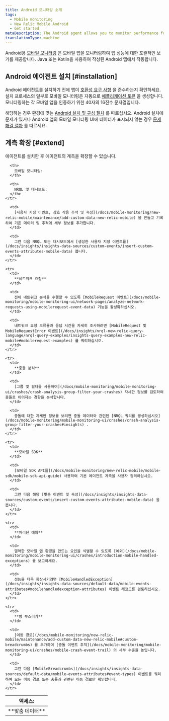 ```yaml
---
title: Android 모니터링 소개
tags:
  - Mobile monitoring
  - New Relic Mobile Android
  - Get started
metaDescription: The Android agent allows you to monitor performance for Android apps written using Java or Kotlin.
translationType: machine
---
```


Android용 [모바일 모니터링](/docs/mobile-monitoring/new-relic-mobile/getting-started/introduction-new-relic-mobile) 은 모바일 앱을 모니터링하여 앱 성능에 대한 포괄적인 보기를 제공합니다. Java 또는 Kotlin을 사용하여 작성된 Android 앱에서 작동합니다.

## Android 에이전트 설치 [#installation]

Android 에이전트를 설치하기 전에 앱이 [호환성 요구 사항](/docs/mobile-monitoring/new-relic-mobile-android/get-started/new-relic-android-compatibility-requirements) 을 준수하는지 확인하세요. 설치 프로세스의 일부로 모바일 모니터링은 자동으로 [애플리케이션 토큰](/docs/mobile-monitoring/new-relic-mobile/maintenance/viewing-your-application-token) 을 생성합니다. 모니터링하는 각 모바일 앱을 인증하기 위한 40자의 16진수 문자열입니다.

해당하는 경우 환경에 맞는 [Android 설치 및 구성 절차](/docs/mobile-monitoring/new-relic-mobile-android/install-configure) 를 따르십시오. Android 설치에 문제가 있거나 Android 앱의 모바일 모니터링 UI에 데이터가 표시되지 않는 경우 [문제 해결 절차](/docs/mobile-monitoring/new-relic-mobile-android/troubleshoot/no-data-appears-android) 를 따르세요.

## 계측 확장 [#extend]

에이전트를 설치한 후 에이전트의 계측을 확장할 수 있습니다.

<table>
  <thead>
    <tr>
      <th style={{ width: "150px" }}>
        액세스:
      </th>

      <th>
        모바일 모니터링:
      </th>

      <th>
        NRQL 및 대시보드:
      </th>
    </tr>
  </thead>

  <tbody>
    <tr>
      <td>
        **맞춤 데이터**
      </td>

      <td>
        [사용자 지정 이벤트, 상호 작용 추적 및 속성](/docs/mobile-monitoring/new-relic-mobile/maintenance/add-custom-data-new-relic-mobile) 을 만들고 기록하여 기존 데이터 및 추적에 세부 정보를 추가합니다.
      </td>

      <td>
        그런 다음 NRQL 또는 대시보드에서 [생성한 사용자 지정 이벤트를](/docs/insights/insights-data-sources/custom-events/insert-custom-events-attributes-mobile-data) 봅니다.
      </td>
    </tr>

    <tr>
      <td>
        **네트워크 요청**
      </td>

      <td>
        전체 네트워크 분석을 수행할 수 있도록 [MobileRequest 이벤트](/docs/mobile-monitoring/mobile-monitoring-ui/network-pages/analyze-network-requests-using-mobilerequest-event-data) 기능을 활성화하십시오.
      </td>

      <td>
        네트워크 요청 오류율과 응답 시간을 자세히 조사하려면 [MobileRequest 및 MobileRequestError 이벤트](/docs/insights/nrql-new-relic-query-language/nrql-query-examples/insights-query-examples-new-relic-mobile#mobilerequest-examples) 를 쿼리하십시오.
      </td>
    </tr>

    <tr>
      <td>
        **충돌 분석**
      </td>

      <td>
        [그룹 및 필터를 사용하여](/docs/mobile-monitoring/mobile-monitoring-ui/crashes/crash-analysis-group-filter-your-crashes) 자세한 정보를 검토하여 충돌로 이어지는 경향을 분석합니다.
      </td>

      <td>
        충돌에 대한 자세한 정보를 보려면 충돌 데이터와 관련된 [NRQL 쿼리를 생성하십시오](/docs/mobile-monitoring/mobile-monitoring-ui/crashes/crash-analysis-group-filter-your-crashes#insights) .
      </td>
    </tr>

    <tr>
      <td>
        **모바일 SDK**
      </td>

      <td>
        [모바일 SDK API를](/docs/mobile-monitoring/new-relic-mobile/mobile-sdk/mobile-sdk-api-guide) 사용하여 기본 에이전트 계측을 사용자 정의하십시오.
      </td>

      <td>
        그런 다음 해당 [맞춤 이벤트 및 속성](/docs/insights/insights-data-sources/custom-events/insert-custom-events-attributes-mobile-data) 을 봅니다.
      </td>
    </tr>

    <tr>
      <td>
        **처리된 예외**
      </td>

      <td>
        열악한 모바일 앱 환경을 만드는 요인을 식별할 수 있도록 [예외](/docs/mobile-monitoring/mobile-monitoring-ui/crashes/introduction-mobile-handled-exceptions) 를 보고하세요.
      </td>

      <td>
        성능을 더욱 향상시키려면 [MobileHandledException](/docs/insights/insights-data-sources/default-data/mobile-events-attributes#mobilehandledexception-attributes) 이벤트 레코드를 검토하십시오.
      </td>
    </tr>

    <tr>
      <td>
        **빵 부스러기**
      </td>

      <td>
        [이동 경로](/docs/mobile-monitoring/new-relic-mobile/maintenance/add-custom-data-new-relic-mobile#custom-breadcrumbs) 를 추가하여 [충돌 이벤트 추적](/docs/mobile-monitoring/mobile-monitoring-ui/crashes/mobile-crash-event-trail) 의 세부 수준을 높입니다.
      </td>

      <td>
        그런 다음 [MobileBreadcrumbs](/docs/insights/insights-data-sources/default-data/mobile-events-attributes#event-types) 이벤트를 쿼리하여 모든 이동 경로 또는 충돌과 관련된 이동 경로만 확인합니다.
      </td>
    </tr>
  </tbody>
</table>
